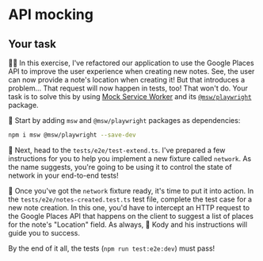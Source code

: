 # API mocking

## Your task

👨‍💼 In this exercise, I've refactored our application to use the Google Places API to improve the user experience when creating new notes. See, the user can now provide a note's location when creating it! But that introduces a problem... That request will now happen in tests, too! That won't do. Your task is to solve this by using [Mock Service Worker](https://mswjs.io) and its [`@msw/playwright`](https://github.com/mswjs/playwright) package.

🐨 Start by adding `msw` and `@msw/playwright` packages as dependencies:

```sh
npm i msw @msw/playwright --save-dev
```

🐨 Next, head to the <InlineFile file="./tests/e2e/test-extend.ts">`tests/e2e/test-extend.ts`</InlineFile>. I've prepared a few instructions for you to help you implement a new fixture called `network`. As the name suggests, you're going to be using it to control the state of network in your end-to-end tests!

🐨 Once you've got the `network` fixture ready, it's time to put it into action. In the <InlineFile file="./tests/e2e/notes-created.test.ts">`tests/e2e/notes-created.test.ts`</InlineFile> test file, complete the test case for a new note creation. In this one, you'd have to intercept an HTTP request to the Google Places API that happens on the client to suggest a list of places for the note's "Location" field. As always, 🐨 Kody and his instructions will guide you to success.

By the end of it all, the tests (`npm run test:e2e:dev`) must pass!
